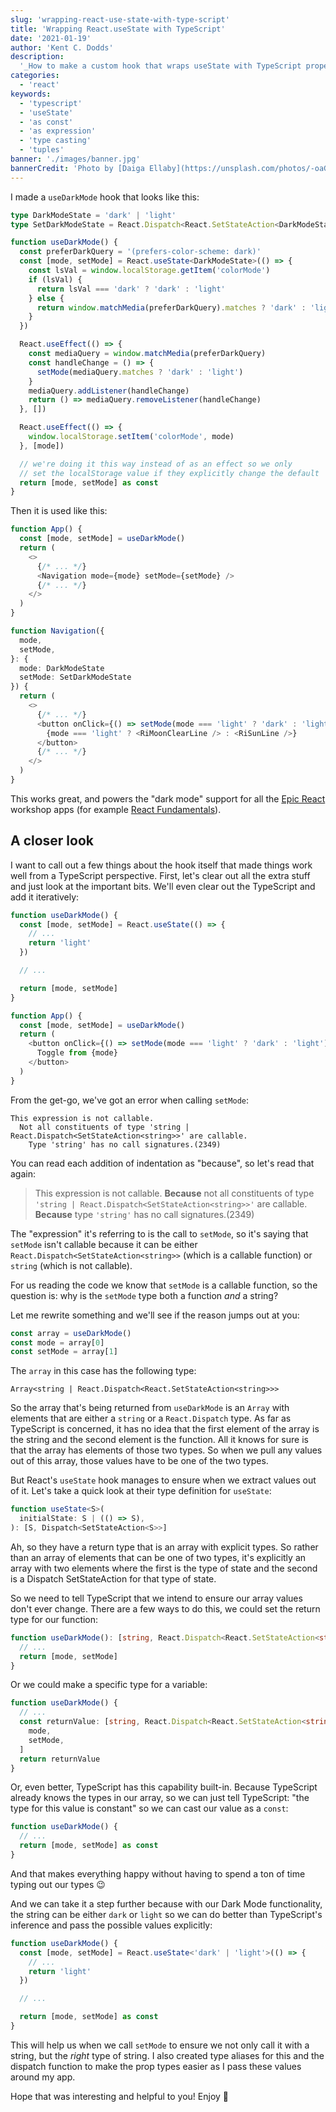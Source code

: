```yaml
---
slug: 'wrapping-react-use-state-with-type-script'
title: 'Wrapping React.useState with TypeScript'
date: '2021-01-19'
author: 'Kent C. Dodds'
description:
  '_How to make a custom hook that wraps useState with TypeScript properly_'
categories:
  - 'react'
keywords:
  - 'typescript'
  - 'useState'
  - 'as const'
  - 'as expression'
  - 'type casting'
  - 'tuples'
banner: './images/banner.jpg'
bannerCredit: 'Photo by [Daiga Ellaby](https://unsplash.com/photos/-oaGhEPVy0o)'
---
```


I made a `useDarkMode` hook that looks like this:

```typescript
type DarkModeState = 'dark' | 'light'
type SetDarkModeState = React.Dispatch<React.SetStateAction<DarkModeState>>

function useDarkMode() {
  const preferDarkQuery = '(prefers-color-scheme: dark)'
  const [mode, setMode] = React.useState<DarkModeState>(() => {
    const lsVal = window.localStorage.getItem('colorMode')
    if (lsVal) {
      return lsVal === 'dark' ? 'dark' : 'light'
    } else {
      return window.matchMedia(preferDarkQuery).matches ? 'dark' : 'light'
    }
  })

  React.useEffect(() => {
    const mediaQuery = window.matchMedia(preferDarkQuery)
    const handleChange = () => {
      setMode(mediaQuery.matches ? 'dark' : 'light')
    }
    mediaQuery.addListener(handleChange)
    return () => mediaQuery.removeListener(handleChange)
  }, [])

  React.useEffect(() => {
    window.localStorage.setItem('colorMode', mode)
  }, [mode])

  // we're doing it this way instead of as an effect so we only
  // set the localStorage value if they explicitly change the default
  return [mode, setMode] as const
}
```

Then it is used like this:

```typescript
function App() {
  const [mode, setMode] = useDarkMode()
  return (
    <>
      {/* ... */}
      <Navigation mode={mode} setMode={setMode} />
      {/* ... */}
    </>
  )
}

function Navigation({
  mode,
  setMode,
}: {
  mode: DarkModeState
  setMode: SetDarkModeState
}) {
  return (
    <>
      {/* ... */}
      <button onClick={() => setMode(mode === 'light' ? 'dark' : 'light')}>
        {mode === 'light' ? <RiMoonClearLine /> : <RiSunLine />}
      </button>
      {/* ... */}
    </>
  )
}
```

This works great, and powers the "dark mode" support for all the
[Epic React](https://epicreact.dev) workshop apps (for example
[React Fundamentals](https://react-fundamentals.netlify.app)).

## A closer look

I want to call out a few things about the hook itself that made things work well
from a TypeScript perspective. First, let's clear out all the extra stuff and
just look at the important bits. We'll even clear out the TypeScript and add it
iteratively:

```typescript
function useDarkMode() {
  const [mode, setMode] = React.useState(() => {
    // ...
    return 'light'
  })

  // ...

  return [mode, setMode]
}

function App() {
  const [mode, setMode] = useDarkMode()
  return (
    <button onClick={() => setMode(mode === 'light' ? 'dark' : 'light')}>
      Toggle from {mode}
    </button>
  )
}
```

From the get-go, we've got an error when calling `setMode`:

```
This expression is not callable.
  Not all constituents of type 'string | React.Dispatch<SetStateAction<string>>' are callable.
    Type 'string' has no call signatures.(2349)
```

You can read each addition of indentation as "because", so let's read that
again:

> This expression is not callable. **Because** not all constituents of type
> `'string | React.Dispatch<SetStateAction<string>>'` are callable. **Because**
> type `'string'` has no call signatures.(2349)

The "expression" it's referring to is the call to `setMode`, so it's saying that
`setMode` isn't callable because it can be either
`React.Dispatch<SetStateAction<string>>` (which is a callable function) or
`string` (which is not callable).

For us reading the code we know that `setMode` is a callable function, so the
question is: why is the `setMode` type both a function _and_ a string?

Let me rewrite something and we'll see if the reason jumps out at you:

```javascript
const array = useDarkMode()
const mode = array[0]
const setMode = array[1]
```

The `array` in this case has the following type:

```
Array<string | React.Dispatch<React.SetStateAction<string>>>
```

So the array that's being returned from `useDarkMode` is an `Array` with
elements that are either a `string` or a `React.Dispatch` type. As far as
TypeScript is concerned, it has no idea that the first element of the array is
the string and the second element is the function. All it knows for sure is that
the array has elements of those two types. So when we pull any values out of
this array, those values have to be one of the two types.

But React's `useState` hook manages to ensure when we extract values out of it.
Let's take a quick look at their type definition for `useState`:

```typescript
function useState<S>(
  initialState: S | (() => S),
): [S, Dispatch<SetStateAction<S>>]
```

Ah, so they have a return type that is an array with explicit types. So rather
than an array of elements that can be one of two types, it's explicitly an array
with two elements where the first is the type of state and the second is a
Dispatch SetStateAction for that type of state.

So we need to tell TypeScript that we intend to ensure our array values don't
ever change. There are a few ways to do this, we could set the return type for
our function:

```ts
function useDarkMode(): [string, React.Dispatch<React.SetStateAction<string>>] {
  // ...
  return [mode, setMode]
}
```

Or we could make a specific type for a variable:

```ts
function useDarkMode() {
  // ...
  const returnValue: [string, React.Dispatch<React.SetStateAction<string>>] = [
    mode,
    setMode,
  ]
  return returnValue
}
```

Or, even better, TypeScript has this capability built-in. Because TypeScript
already knows the types in our array, so we can just tell TypeScript: "the type
for this value is constant" so we can cast our value as a `const`:

```ts
function useDarkMode() {
  // ...
  return [mode, setMode] as const
}
```

And that makes everything happy without having to spend a ton of time typing out
our types 😉

And we can take it a step further because with our Dark Mode functionality, the
string can be either `dark` or `light` so we can do better than TypeScript's
inference and pass the possible values explicitly:

```typescript
function useDarkMode() {
  const [mode, setMode] = React.useState<'dark' | 'light'>(() => {
    // ...
    return 'light'
  })

  // ...

  return [mode, setMode] as const
}
```

This will help us when we call `setMode` to ensure we not only call it with a
string, but the _right_ type of string. I also created type aliases for this and
the dispatch function to make the prop types easier as I pass these values
around my app.

Hope that was interesting and helpful to you! Enjoy 🎉

